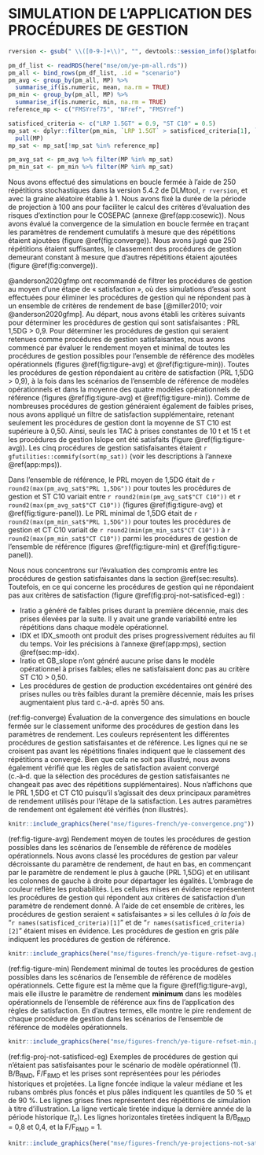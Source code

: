 # SIMULATION DE L’APPLICATION DES PROCÉDURES DE GESTION {#sec:simulation}

```r
rversion <- gsub(" \\([0-9-]+\\)", "", devtools::session_info()$platform$version)
```

```r
pm_df_list <- readRDS(here("mse/om/ye-pm-all.rds"))
pm_all <- bind_rows(pm_df_list, .id = "scenario")
pm_avg <- group_by(pm_all, MP) %>%
  summarise_if(is.numeric, mean, na.rm = TRUE)
pm_min <- group_by(pm_all, MP) %>%
  summarise_if(is.numeric, min, na.rm = TRUE)
reference_mp <- c("FMSYref75", "NFref", "FMSYref")

satisficed_criteria <- c("LRP 1.5GT" = 0.9, "ST C10" = 0.5)
mp_sat <- dplyr::filter(pm_min, `LRP 1.5GT` > satisficed_criteria[1], `ST C10` > satisficed_criteria[2]) %>%
  pull(MP)
mp_sat <- mp_sat[!mp_sat %in% reference_mp]

pm_avg_sat <- pm_avg %>% filter(MP %in% mp_sat)
pm_min_sat <- pm_min %>% filter(MP %in% mp_sat)
```

Nous avons effectué des simulations en boucle fermée à l’aide de 250 répétitions stochastiques dans la version 5.4.2 de DLMtool, `r rversion`, et avec la graine aléatoire établie à 1. Nous avons fixé la durée de la période de projection à 100 ans pour faciliter le calcul des critères d’évaluation des risques d’extinction pour le COSEPAC (annexe \@ref(app:cosewic)).
Nous avons évalué la convergence de la simulation en boucle fermée en traçant les paramètres de rendement cumulatifs à mesure que des répétitions étaient ajoutées (figure \@ref(fig:converge)). 
Nous avons jugé que 250 répétitions étaient suffisantes, le classement des procédures de gestion demeurant constant à mesure que d’autres répétitions étaient ajoutées (figure \@ref(fig:converge)).

@anderson2020gfmp ont recommandé de filtrer les procédures de gestion au moyen d’une étape de « satisfaction », où des simulations d’essai sont effectuées pour éliminer les procédures de gestion qui ne répondent pas à un ensemble de critères de rendement de base [@miller2010; voir @anderson2020gfmp]. 
Au départ, nous avons établi les critères suivants pour déterminer les procédures de gestion qui sont satisfaisantes : PRL 1,5DG > 0,9. 
Pour déterminer les procédures de gestion qui seraient retenues comme procédures de gestion satisfaisantes, nous avons commencé par évaluer le rendement moyen et minimal de toutes les procédures de gestion possibles pour l’ensemble de référence des modèles opérationnels (figures \@ref(fig:tigure-avg) et \@ref(fig:tigure-min)). 
Toutes les procédures de gestion répondaient au critère de satisfaction (PRL 1,5DG > 0,9), à la fois dans les scénarios de l’ensemble de référence de modèles opérationnels et dans la moyenne des quatre modèles opérationnels de référence (figures \@ref(fig:tigure-avg) et \@ref(fig:tigure-min)). 
Comme de nombreuses procédures de gestion généraient également de faibles prises, nous avons appliqué un filtre de satisfaction supplémentaire, retenant seulement les procédures de gestion dont la moyenne de ST C10 est supérieure à 0,50. 
Ainsi, seuls les TAC à prises constantes de 10 t et 15 t et les procédures de gestion Islope ont été satisfaits (figure \@ref(fig:tigure-avg)). 
Les cinq procédures de gestion satisfaisantes étaient `r gfutilities::commify(sort(mp_sat))` (voir les descriptions à l’annexe \@ref(app:mps)).

Dans l’ensemble de référence, le PRL moyen de 1,5DG était de `r round2(max(pm_avg_sat$"PRL 1,5DG"))` pour toutes les procédures de gestion et ST C10 variait entre `r round2(min(pm_avg_sat$"CT C10"))` et `r round2(max(pm_avg_sat$"CT C10"))` (figures \@ref(fig:tigure-avg) et \@ref(fig:tigure-panel)). 
Le PRL minimal de 1,5DG était de `r round2(max(pm_min_sat$"PRL 1,5DG"))` pour toutes les procédures de gestion et CT C10 variait de `r round2(min(pm_min_sat$"CT C10"))` à `r round2(max(pm_min_sat$"CT C10"))` parmi les procédures de gestion de l’ensemble de référence (figures \@ref(fig:tigure-min) et \@ref(fig:tigure-panel)).

Nous nous concentrons sur l’évaluation des compromis entre les procédures de gestion satisfaisantes dans la section \@ref(sec:results). 
Toutefois, en ce qui concerne les procédures de gestion qui ne répondaient pas aux critères de satisfaction (figure \@ref(fig:proj-not-satisficed-eg)) :

- Iratio a généré de faibles prises durant la première décennie, mais des prises élevées par la suite. Il y avait une grande variabilité entre les répétitions dans chaque modèle opérationnel.
- IDX et IDX_smooth ont produit des prises progressivement réduites au fil du temps. Voir les précisions à l’annexe \@ref(app:mps), section \@ref(sec:mp-idx).
- Iratio et GB_slope n’ont généré aucune prise dans le modèle opérationnel à prises faibles; elles ne satisfaisaient donc pas au critère ST C10 > 0,50.
- Les procédures de gestion de production excédentaires ont généré des prises nulles ou très faibles durant la première décennie, mais les prises augmentaient plus tard c.-à-d. après 50 ans.

(ref:fig-converge)
Évaluation de la convergence des simulations en boucle fermée sur le classement uniforme des procédures de gestion dans les paramètres de rendement. 
Les couleurs représentent les différentes procédures de gestion satisfaisantes et de référence. 
Les lignes qui ne se croisent pas avant les répétitions finales indiquent que le classement des répétitions a convergé. 
Bien que cela ne soit pas illustré, nous avons également vérifié que les règles de satisfaction avaient convergé (c.‑à‑d. que la sélection des procédures de gestion satisfaisantes ne changeait pas avec des répétitions supplémentaires). 
Nous n’affichons que le PRL 1,5DG et CT C10 puisqu’il s’agissait des deux principaux paramètres de rendement utilisés pour l’étape de la satisfaction. 
Les autres paramètres de rendement ont également été vérifiés (non illustrés).

```r
knitr::include_graphics(here("mse/figures-french/ye-convergence.png"))
```

(ref:fig-tigure-avg) Rendement moyen de toutes les procédures de gestion possibles dans les scénarios de l’ensemble de référence de modèles opérationnels. 
Nous avons classé les procédures de gestion par valeur décroissante du paramètre de rendement, de haut en bas, en commençant par le paramètre de rendement le plus à gauche (PRL 1,5DG) et en utilisant les colonnes de gauche à droite pour départager les égalités. 
L’ombrage de couleur reflète les probabilités. 
Les cellules mises en évidence représentent les procédures de gestion qui répondent aux critères de satisfaction d’un paramètre de rendement donné. 
À l’aide de cet ensemble de critères, les procédures de gestion seraient « satisfaisantes » si les cellules *à la fois* de "`r names(satisficed_criteria)[1]`" et de "`r names(satisficed_criteria)[2]`" étaient mises en évidence. 
Les procédures de gestion en gris pâle indiquent les procédures de gestion de référence.

```r
knitr::include_graphics(here("mse/figures-french/ye-tigure-refset-avg.png"))
```

(ref:fig-tigure-min) Rendement minimal de toutes les procédures de gestion possibles dans les scénarios de l’ensemble de référence de modèles opérationnels. 
Cette figure est la même que la figure \@ref(fig:tigure-avg), mais elle illustre le paramètre de rendement **minimum** dans les modèles opérationnels de l’ensemble de référence aux fins de l’application des règles de satisfaction. 
En d’autres termes, elle montre le pire rendement de chaque procédure de gestion dans les scénarios de l’ensemble de référence de modèles opérationnels.

```r
knitr::include_graphics(here("mse/figures-french/ye-tigure-refset-min.png"))
```

\clearpage

(ref:fig-proj-not-satisficed-eg) 
Exemples de procédures de gestion qui n’étaient pas satisfaisantes pour le scénario de modèle opérationnel (1). 
B/B~RMD~, F/F~RMD~ et les prises sont représentées pour les périodes historiques et projetées. 
La ligne foncée indique la valeur médiane et les rubans ombrés plus foncés et plus pâles indiquent les quantiles de 50 % et de 90 %. 
Les lignes grises fines représentent des répétitions de simulation à titre d’illustration. 
La ligne verticale tiretée indique la dernière année de la période historique ($t_c$). 
Les lignes horizontales tiretées indiquent la B/B~RMD~ = 0,8 et 0,4, et la F/F~RMD~ = 1.

```r
knitr::include_graphics(here("mse/figures-french/ye-projections-not-sat2.png"))
```

\clearpage
